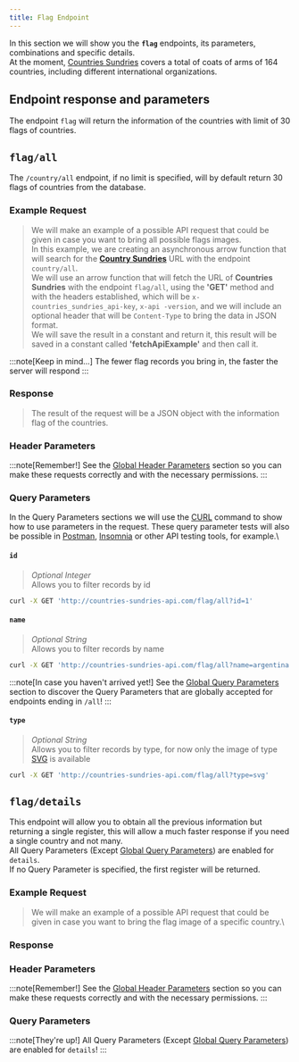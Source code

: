 ```yaml
---
title: Flag Endpoint
---
```




In this section we will show you the **`flag`** endpoints, its parameters, combinations and specific details.\
At the moment, [Countries Sundries](http://countries-sundries-api.com/) covers a total of coats of arms of 164 countries, including different international organizations.

## Endpoint response and parameters

The endpoint `flag` will return the information of the countries with limit of 30 flags of countries.

## `flag/all`
The `/country/all` endpoint, if no limit is specified, will by default return 30 flags of countries from the database.

### Example Request

>We will make an example of a possible API request that could be given in case you want to bring all possible flags images.\
In this example, we are creating an asynchronous arrow function that will search for the [**Country Sundries**](http://countries-sundries-api.com/) URL with the endpoint `country/all`.\
We will use an arrow function that will fetch the URL of **Countries Sundries** with the endpoint `flag/all`, using the **'GET'** method and with the headers established, which will be `x-countries_sundries_api-key`, `x-api -version`, and we will include an optional header that will be `Content-Type` to bring the data in JSON format.\
We will save the result in a constant and return it, this result will be saved in a constant called **'fetchApiExample'** and then call it.

:::note[Keep in mind...]
  The fewer flag records you bring in, the faster the server will respond 
:::

<CodeResponseFlagAll />

### Response
>The result of the request will be a JSON object with the information flag of the countries.

<CodeExampleFlagAll />

### Header Parameters
:::note[Remember!]
See the [Global Header Parameters](/docs/api-reference/global-header-parameters) section so you can make these requests correctly and with the necessary permissions.
:::

### Query Parameters
In the Query Parameters sections we will use the [CURL](https://curl.se/) command to show how to use parameters in the request. These query parameter tests will also be possible in [Postman](https://www.postman.com/), [Insomnia](https://insomnia.rest/) or other API testing tools, for example.\

#### `id`
> _Optional Integer_\
Allows you to filter records by id
```bash
curl -X GET 'http://countries-sundries-api.com/flag/all?id=1'
```

#### `name`
> _Optional String_\
Allows you to filter records by name
```bash
curl -X GET 'http://countries-sundries-api.com/flag/all?name=argentina'
```

:::note[In case you haven't arrived yet!]
See the [Global Query Parameters](/docs/api-reference/global-query-parameters) section to discover the Query Parameters that are globally accepted for endpoints ending in `/all`!
:::

#### `type`
>_Optional String_\
Allows you to filter records by type, for now only the image of type [SVG](https://developer.mozilla.org/en-US/docs/Web/SVG) is available
```bash
curl -X GET 'http://countries-sundries-api.com/flag/all?type=svg'
```

## `flag/details`
This endpoint will allow you to obtain all the previous information but returning a single register, this will allow a much faster response if you need a single country and not many.\
All Query Parameters (Except [Global Query Parameters](/docs/api-reference/global-query-parameters)) are enabled for `details`.\
If no Query Parameter is specified, the first register will be returned.

### Example Request
>We will make an example of a possible API request that could be given in case you want to bring the flag image of a specific country.\

<CodeExampleFlagDetails />

### Response

<CodeResponseFlagDetails />

### Header Parameters
:::note[Remember!]
See the [Global Header Parameters](/docs/api-reference/global-header-parameters) section so you can make these requests correctly and with the necessary permissions.
:::

### Query Parameters
:::note[They're up!]
All Query Parameters (Except [Global Query Parameters](/docs/api-reference/global-query-parameters)) are enabled for `details`!
:::